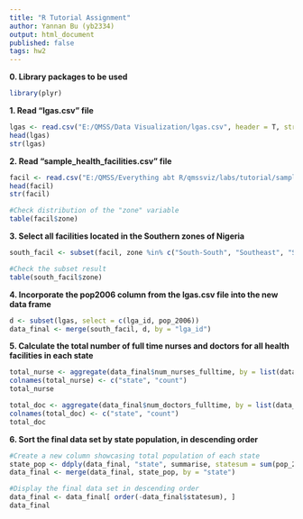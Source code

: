 ```yaml
---
title: "R Tutorial Assignment"
author: Yannan Bu (yb2334)
output: html_document
published: false
tags: hw2
---
```


**0. Library packages to be used**
```r
library(plyr)
```


**1. Read "lgas.csv" file**
```r
lgas <- read.csv("E:/QMSS/Data Visualization/lgas.csv", header = T, stringsAsFactor = F)
head(lgas)
str(lgas)
```


**2. Read "sample_health_facilities.csv" file**
```r
facil <- read.csv("E:/QMSS/Everything abt R/qmssviz/labs/tutorial/sample_health_facilities.csv", header = T, stringsAsFactor = F)
head(facil)
str(facil)

#Check distribution of the "zone" variable
table(facil$zone)
```


**3. Select all facilities located in the Southern zones of Nigeria**
```r
south_facil <- subset(facil, zone %in% c("South-South", "Southeast", "Southwest"))

#Check the subset result
table(south_facil$zone)
```


**4. Incorporate the pop2006 column from the lgas.csv file into the new data frame**
```r
d <- subset(lgas, select = c(lga_id, pop_2006))
data_final <- merge(south_facil, d, by = "lga_id")
```


**5. Calculate the total number of full time nurses and doctors for all health facilities in each state**
```r
total_nurse <- aggregate(data_final$num_nurses_fulltime, by = list(data_final$state), FUN = "sum", na.rm = T)
colnames(total_nurse) <- c("state", "count")
total_nurse

total_doc <- aggregate(data_final$num_doctors_fulltime, by = list(data_final$state), FUN = "sum", na.rm = T)
colnames(total_doc) <- c("state", "count")
total_doc
```


**6. Sort the final data set by state population, in descending order**
```r
#Create a new column showcasing total population of each state
state_pop <- ddply(data_final, "state", summarise, statesum = sum(pop_2006))
data_final <- merge(data_final, state_pop, by = "state")

#Display the final data set in descending order
data_final <- data_final[ order(-data_final$statesum), ]
data_final
```

